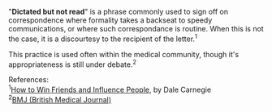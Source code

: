 "'''Dictated but not read'''" is a phrase commonly used to sign off on correspondence where formality takes a backseat to speedy communications, or where such correspondance is routine. When this is not the case, it is a discourtesy to the recipient of the letter.<sup>1</sup>

This practice is used often within the medical community, though it's appropriateness is still under debate.<sup>2</sup>

References:<br>
<sup>1</sup>[http://search.barnesandnoble.com/booksearch/isbninquiry.asp?z=y&ean=9780671723651&displayonly=EXC How to Win Friends and Influence People], by Dale Carnegie<br>
<sup>2</sup>[http://www.bmj.com/cgi/content/full/323/7310/448 BMJ (British Medical Journal)]

{{vocab-stub}}